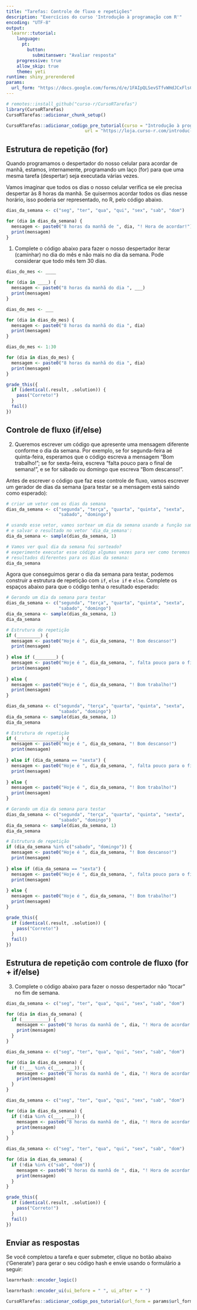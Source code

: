 ```yaml
---
title: "Tarefas: Controle de fluxo e repetições"
description: "Exercícios do curso 'Introdução à programação com R'"
encoding: "UTF-8"
output: 
  learnr::tutorial:
    language: 
      pt: 
        button: 
          submitanswer: "Avaliar resposta"
    progressive: true
    allow_skip: true
    theme: yeti
runtime: shiny_prerendered
params:
  url_form: "https://docs.google.com/forms/d/e/1FAIpQLSevSTfvWHdJCxFlsCpgzvyZw4jTQXykljdITdZhuYl6R5BLrQ/viewform"
---
```


```r
# remotes::install_github("curso-r/CursoRTarefas")
library(CursoRTarefas)
CursoRTarefas::adicionar_chunk_setup() 
```

```r
CursoRTarefas::adicionar_codigo_pre_tutorial(curso = "Introdução à programação com R",
                              url = "https://loja.curso-r.com/introduc-o-a-programac-o-com-r.html")
```

## Estrutura de repetição (for)

Quando programamos o despertador do nosso celular para acordar de manhã, estamos, internamente, programando um laço (for) para que uma mesma tarefa (despertar) seja executada várias vezes.

Vamos imaginar que todos os dias o nosso celular verifica se ele precisa despertar às 8 horas da manhã. Se quisermos acordar todos os dias nesse horário, isso poderia ser representado, no R, pelo código abaixo.


```r

dias_da_semana <- c("seg", "ter", "qua", "qui", "sex", "sab", "dom")

for (dia in dias_da_semana) {
  mensagem <- paste0("8 horas da manhã de ", dia, "! Hora de acordar!")
  print(mensagem)
}

```

1) Complete o código abaixo para fazer o nosso despertador iterar (caminhar) no  dia do mês e não mais no dia da semana. Pode considerar que todo mês tem 30 dias.


```r

dias_do_mes <- ____

for (dia in ____) {
  mensagem <- paste0("8 horas da manhã do dia ", ___)
  print(mensagem)
}
```

```r
dias_do_mes <- ___

for (dia in dias_do_mes) {
  mensagem <- paste0("8 horas da manhã do dia ", dia)
  print(mensagem)
}
```

```r
dias_do_mes <- 1:30

for (dia in dias_do_mes) {
  mensagem <- paste0("8 horas da manhã do dia ", dia)
  print(mensagem)
}
```

```r
grade_this({
  if (identical(.result, .solution)) {
    pass("Correto!")
  }
  fail()
})
```

## Controle de fluxo (if/else)

2) Queremos escrever um código que apresente uma mensagem diferente conforme o dia da semana. Por exemplo, se for segunda-feira aé quinta-feira, esperamos que o código escreva a mensagem "Bom trabalho!"; se for sexta-feira, escreva "falta pouco para o final de semana!", e se for sábado ou domingo que escreva "Bom descanso!".

Antes de escrever o código que faz esse controle de fluxo, vamos escrever um gerador de dias da semana (para testar se a mensagem está saindo como esperado):

```r

# criar um vetor com os dias da semana
dias_da_semana <- c("segunda", "terça", "quarta", "quinta", "sexta", 
                    "sabado", "domingo")

# usando esse vetor, vamos sortear um dia da semana usando a função sample(),
# e salvar o resultado no vetor 'dia_da_semana':
dia_da_semana <- sample(dias_da_semana, 1)

# Vamos ver qual dia da semana foi sorteado?
# experimente executar esse código algumas vezes para ver como teremos 
# resultados diferentes para os dias da semana:
dia_da_semana
```

Agora que conseguimos gerar o dia da semana para testar, podemos construir a estrutura de repetição com `if`, `else if` e `else`. Complete os espaços abaixo para que o código tenha o resultado esperado:


```r
# Gerando um dia da semana para testar
dias_da_semana <- c("segunda", "terça", "quarta", "quinta", "sexta", 
                    "sabado", "domingo")
dia_da_semana <- sample(dias_da_semana, 1)
dia_da_semana

# Estrutura de repetição
if (_________) {
  mensagem <- paste0("Hoje é ", dia_da_semana, "! Bom descanso!")
  print(mensagem)
  
} else if (________) {
  mensagem <- paste0("Hoje é ", dia_da_semana, ", falta pouco para o final de semana!")
  print(mensagem)
  
} else {
  mensagem <- paste0("Hoje é ", dia_da_semana, "! Bom trabalho!")
  print(mensagem)
}
```

```r
dias_da_semana <- c("segunda", "terça", "quarta", "quinta", "sexta", 
                    "sabado", "domingo")
dia_da_semana <- sample(dias_da_semana, 1)
dia_da_semana

# Estrutura de repetição
if (_________________) {
  mensagem <- paste0("Hoje é ", dia_da_semana, "! Bom descanso!")
  print(mensagem)
  
} else if (dia_da_semana == "sexta") {
  mensagem <- paste0("Hoje é ", dia_da_semana, ", falta pouco para o final de semana!")
  print(mensagem)
  
} else {
  mensagem <- paste0("Hoje é ", dia_da_semana, "! Bom trabalho!")
  print(mensagem)
}
```

```r
# Gerando um dia da semana para testar
dias_da_semana <- c("segunda", "terça", "quarta", "quinta", "sexta", 
                    "sabado", "domingo")
dia_da_semana <- sample(dias_da_semana, 1)
dia_da_semana

# Estrutura de repetição
if (dia_da_semana %in% c("sabado", "domingo")) {
  mensagem <- paste0("Hoje é ", dia_da_semana, "! Bom descanso!")
  print(mensagem)
  
} else if (dia_da_semana == "sexta") {
  mensagem <- paste0("Hoje é ", dia_da_semana, ", falta pouco para o final de semana!")
  print(mensagem)
  
} else {
  mensagem <- paste0("Hoje é ", dia_da_semana, "! Bom trabalho!")
  print(mensagem)
}

```

```r
grade_this({
  if (identical(.result, .solution)) {
    pass("Correto!")
  }
  fail()
})
```

## Estrutura de repetição com controle de fluxo (for + if/else)

3) Complete o código abaixo para  fazer o nosso despertador não "tocar" no fim de semana.

```r
dias_da_semana <- c("seg", "ter", "qua", "qui", "sex", "sab", "dom")

for (dia in dias_da_semana) {
  if (__________) {
    mensagem <- paste0("8 horas da manhã de ", dia, "! Hora de acordar!")
    print(mensagem)
  }
}
```

```r
dias_da_semana <- c("seg", "ter", "qua", "qui", "sex", "sab", "dom")

for (dia in dias_da_semana) {
  if (!___ %in% c(___, ___)) {
    mensagem <- paste0("8 horas da manhã de ", dia, "! Hora de acordar!")
    print(mensagem)
  }
}
```

```r
dias_da_semana <- c("seg", "ter", "qua", "qui", "sex", "sab", "dom")

for (dia in dias_da_semana) {
  if (!dia %in% c(___, ___)) {
    mensagem <- paste0("8 horas da manhã de ", dia, "! Hora de acordar!")
    print(mensagem)
  }
}
```

```r
dias_da_semana <- c("seg", "ter", "qua", "qui", "sex", "sab", "dom")

for (dia in dias_da_semana) {
  if (!dia %in% c("sab", "dom")) {
    mensagem <- paste0("8 horas da manhã de ", dia, "! Hora de acordar!")
    print(mensagem)
  }
}
```

```r
grade_this({
  if (identical(.result, .solution)) {
    pass("Correto!")
  }
  fail()
})
```



## Enviar as respostas

Se você completou a tarefa e quer submeter, clique no botão abaixo ('Generate') para gerar o seu código hash e envie usando o formulário a seguir:

```r
learnrhash::encoder_logic()
```

```r
learnrhash::encoder_ui(ui_before = " ", ui_after = " ")
```

```r
CursoRTarefas::adicionar_codigo_pos_tutorial(url_form = params$url_form)
```


